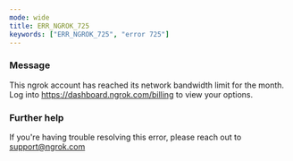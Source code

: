 ```yaml
---
mode: wide
title: ERR_NGROK_725
keywords: ["ERR_NGROK_725", "error 725"]
---
```


### Message

This ngrok account has reached its network bandwidth limit for the month. Log into https://dashboard.ngrok.com/billing to view your options.

### Further help

If you're having trouble resolving this error, please reach out to [support@ngrok.com](mailto:support@ngrok.com?subject=Help%20with%20ERR_NGROK_725)
